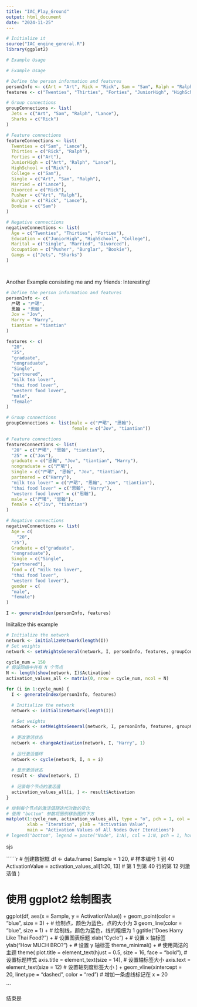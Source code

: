 ```yaml
---
title: "IAC_Play_Ground"
output: html_document
date: "2024-11-25"
---
```

```r
# Initialize it
source("IAC_engine_general.R")
library(ggplot2)
```

```r
# Example Usage

# Example Usage

# Define the person information and features
personInfo <- c(Art = "Art", Rick = "Rick", Sam = "Sam", Ralph = "Ralph", Lance = "Lance")
features <- c("Twenties", "Thirties", "Forties", "JuniorHigh", "HighSchool", "College", "Single", "Married", "Divorced", "Pusher", "Burglar", "Bookie", "Jets", "Sharks")

# Group connections
groupConnections <- list(
  Jets = c("Art", "Sam", "Ralph", "Lance"),
  Sharks = c("Rick")
)

# Feature connections
featureConnections <- list(
  Twenties = c("Sam", "Lance"),
  Thirties = c("Rick", "Ralph"),
  Forties = c("Art"),
  JuniorHigh = c("Art", "Ralph", "Lance"),
  HighSchool = c("Rick"),
  College = c("Sam"),
  Single = c("Art", "Sam", "Ralph"),
  Married = c("Lance"),
  Divorced = c("Rick"),
  Pusher = c("Art", "Ralph"),
  Burglar = c("Rick", "Lance"),
  Bookie = c("Sam")
)

# Negative connections
negativeConnections <- list(
  Age = c("Twenties", "Thirties", "Forties"),
  Education = c("JuniorHigh", "HighSchool", "College"),
  Marital = c("Single", "Married", "Divorced"),
  Occupation = c("Pusher", "Burglar", "Bookie"),
  Gangs = c("Jets", "Sharks")
)




```

Another Example consisting me and my friends: Interesting!
```r
# Define the person information and features
personInfo <- c(
  严珺 = "严珺",
  思翰 = "思翰",
  Jov = "Jov",
  Harry = "Harry",
  tiantian = "tiantian"
)

features <- c(
  "20",
  "25",
  "graduate",
  "nongraduate",
  "Single",
  "partnered",
  "milk tea lover",
  "thai food lover",
  "western food lover",
  "male",
  "female"
)

# Group connections
groupConnections <- list(male = c("严珺", "思翰"),
                         female = c("Jov", "tiantian"))

# Feature connections
featureConnections <- list(
  "20" = c("严珺", "思翰", "tiantian"),
  "25" = c("Jov"),
  graduate = c("思翰", "Jov", "tiantian", "Harry"),
  nongraduate = c("严珺"),
  Single = c("严珺", "思翰", "Jov", "tiantian"),
  partnered = c("Harry"),
  "milk tea lover" = c("严珺", "思翰", "Jov", "tiantian"),
  "thai food lover" = c("思翰", "Harry"),
  "western food lover" = c("思翰"),
  male = c("严珺", "思翰"),
  female = c("Jov", "tiantian")
)

# Negative connections
negativeConnections <- list(
  Age = c(
    "20",
  "25"),
  Graduate = c("graduate",
  "nongraduate"),
  Single = c("Single",
  "partnered"),
  food = c( "milk tea lover",
  "thai food lover",
  "western food lover"),
  gender = c(
  "male",
  "female")
)

I <- generateIndex(personInfo, features)


```


Iniitalize this example

```r

# Initialize the network
network <- initializeNetwork(length(I))
# Set weights
network <- setWeightsGeneral(network, I, personInfo, features, groupConnections, featureConnections, negativeConnections, weightValue = 0.1)

```

```r
cycle_num = 150
# 假设网络中共有 N 个节点
N <- length(show(network, I)$Activation)
activation_values_all <- matrix(0, nrow = cycle_num, ncol = N)

for (i in 1:cycle_num) {
  I <- generateIndex(personInfo, features)

  # Initialize the network
  network <- initializeNetwork(length(I))

  # Set weights
  network <- setWeightsGeneral(network, I, personInfo, features, groupConnections, featureConnections, negativeConnections, weightValue = 0.1)
  
  # 更改激活状态
  network <- changeActivation(network, I, "Harry", 1)
  
  # 运行激活循环
  network <- cycle(network, I, n = i)
  
  # 显示激活状态
  result <- show(network, I)
  
  # 记录每个节点的激活值
  activation_values_all[i, ] <- result$Activation
}

```

```r
# 绘制每个节点的激活值随迭代次数的变化
# 使用 "bottom" 参数将图例移到图的下方
matplot(1:cycle_num, activation_values_all, type = "o", pch = 1, col = 1:N,
        xlab = "Iteration", ylab = "Activation Value",
        main = "Activation Values of All Nodes Over Iterations")
# legend("bottom", legend = paste("Node", 1:N), col = 1:N, pch = 1, horiz = TRUE)
```


sjs

``````r
# 创建数据框
df <- data.frame(
  Sample = 1:20,                        # 样本编号 1 到 40
  ActivationValue = activation_values_all[1:20, 13]  # 第 1 到第 40 行的第 12 列激活值
)

# 使用 ggplot2 绘制图表
ggplot(df, aes(x = Sample, y = ActivationValue)) +
  geom_point(color = "blue", size = 3) +          # 绘制点，颜色为蓝色，点的大小为 3
  geom_line(color = "blue", size = 1) +           # 绘制线，颜色为蓝色，线的粗细为 1
  ggtitle("Does Harry Like Thai Food?") +                    # 设置图表标题
  xlab("Cycle") +                              # 设置 x 轴标签
  ylab("How MUCH BRO?") +                                # 设置 y 轴标签
  theme_minimal() +                               # 使用简洁的主题
  theme(
    plot.title = element_text(hjust = 0.5, size = 16, face = "bold"),  # 设置标题样式
    axis.title = element_text(size = 14),                              # 设置轴标签大小
    axis.text = element_text(size = 12)                                # 设置轴刻度标签大小
  ) +
  geom_vline(xintercept = 20, linetype = "dashed", color = "red")      # 增加一条虚线标记在 x = 20

       

```


结束是